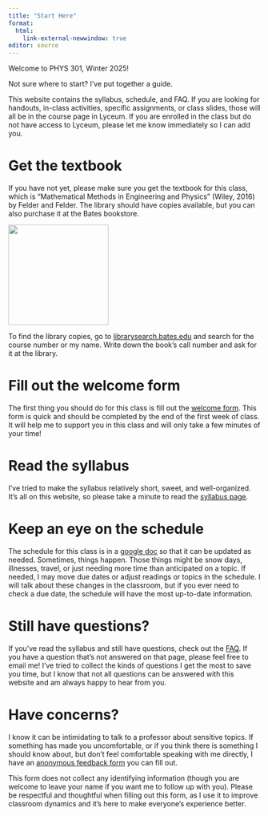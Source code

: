 ```yaml
---
title: "Start Here"
format: 
  html:
    link-external-newwindow: true
editor: source
---
```


Welcome to PHYS 301, Winter 2025!

Not sure where to start? I've put together a guide.

This website contains the syllabus, schedule, and FAQ. If you are looking for handouts, in-class activities, specific assignments, or class slides, those will all be in the course page in Lyceum. If you are enrolled in the class but do not have access to Lyceum, please let me know immediately so I can add you.

# Get the textbook

If you have not yet, please make sure you get the textbook for this class, which is "Mathematical Methods in Engineering and Physics" (Wiley, 2016) by Felder and Felder. The library should have copies available, but you can also purchase it at the Bates bookstore.

![](images/FelderFelder.jpg){width=200}

To find the library copies, go to [librarysearch.bates.edu](librarysearch.bates.edu) and search for the course number or my name. Write down the book's call number and ask for it at the library.

# Fill out the welcome form

The first thing you should do for this class is fill out the [welcome form](https://forms.gle/hgknPY8MbEc5tkcg9). This form is quick and should be completed by the end of the first week of class. It will help me to support you in this class and will only take a few minutes of your time!

# Read the syllabus

I've tried to make the syllabus relatively short, sweet, and well-organized. It's all on this website, so please take a minute to read the [syllabus page](syllabus.qmd).

# Keep an eye on the schedule

The schedule for this class is in a [google doc](https://docs.google.com/spreadsheets/d/1ATIW9JOFjy4RrpkDDVlPmpAu8Xam2mlBBqe81dkcpiY/edit?usp=sharing) so that it can be updated as needed. Sometimes, things happen. Those things might be snow days, illnesses, travel, or just needing more time than anticipated on a topic. If needed, I may move due dates or adjust readings or topics in the schedule. I will talk about these changes in the classroom, but if you ever need to check a due date, the schedule will have the most up-to-date information.

# Still have questions?

If you've read the syllabus and still have questions, check out the [FAQ](FAQ.qmd). If you have a question that's not answered on that page, please feel free to email me! I've tried to collect the kinds of questions I get the most to save you time, but I know that not all questions can be answered with this website and am always happy to hear from you.

# Have concerns?

I know it can be intimidating to talk to a professor about sensitive topics. If something has made you uncomfortable, or if you think there is something I should know about, but don't feel comfortable speaking with me directly, I have an [anonymous feedback form](https://forms.gle/h1dzxVJKPEVo3v467) you can fill out. 

This form does not collect any identifying information (though you are welcome to leave your name if you want me to follow up with you). Please be respectful and thoughtful when filling out this form, as I use it to improve classroom dynamics and it's here to make everyone's experience better.
